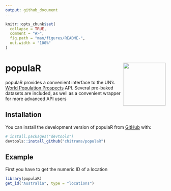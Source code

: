 ```yaml
---
output: github_document
---
```


<!-- README.md is generated from README.Rmd. Please edit that file -->

```r
knitr::opts_chunk$set(
  collapse = TRUE,
  comment = "#>",
  fig.path = "man/figures/README-",
  out.width = "100%"
)
```

# populaR <a href="http://www.michaellydeamore.com/populaR/"><img src="man/figures/logo.png" align="right" height="134" /></a>

<!-- badges: start -->
<!-- badges: end -->

populaR provides a convenient interface to the UN's [World Population Prospects](https://population.un.org/wpp/) API. Several pre-baked datasets are included, as well as a convenient wrapper for more advanced API users

## Installation

You can install the development version of populaR from [GitHub](https://github.com/) with:

``` r
# install.packages("devtools")
devtools::install_github("chitrams/populaR")
```

## Example

First you have to get the numeric ID of a location

```r
library(populaR)
get_id("Australia", type = "locations")
```

